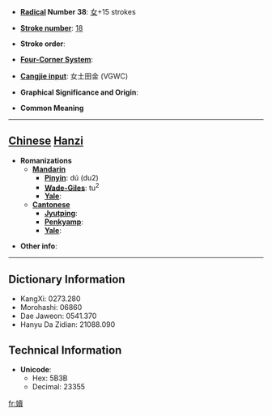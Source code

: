 * '''[[Wiktionary:Chinese radical index| Radical]] Number 38''': [[Wiktionary:Chinese radical index 女|女]]+15 strokes

* '''[[Wiktionary:Chinese total strokes index|Stroke number]]''': [[Wiktionary:Chinese total strokes index 18|18]]

* '''Stroke order''': 

* '''[[Wiktionary:Chinese four corner index|Four-Corner System]]''': 

* '''[[Wiktionary:Chinese Cangjie index|Cangjie input]]''': 女土田金 (VGWC)

* '''Graphical Significance and Origin''': 

* '''Common Meaning'''

----

== [[Chinese]] [[Hanzi]] ==

* '''Romanizations'''
** '''[[Mandarin]]'''
*** '''[[Pinyin]]''': dú (du2)
*** '''[[Wade-Giles]]''': tu<sup>2</sup>
*** '''[[Yale]]''': 
** '''[[Cantonese]]'''
*** '''[[Jyutping]]''':
*** '''[[Penkyamp]]''': 
*** '''[[Yale]]''': 

* '''Other info''': 

----

== Dictionary Information ==

* KangXi: 0273.280
* Morohashi: 06860
* Dae Jaweon: 0541.370
* Hanyu Da Zidian: 21088.090

== Technical Information ==

* '''Unicode''':
** Hex: 5B3B
** Decimal: 23355

[[fr:嬻]]
